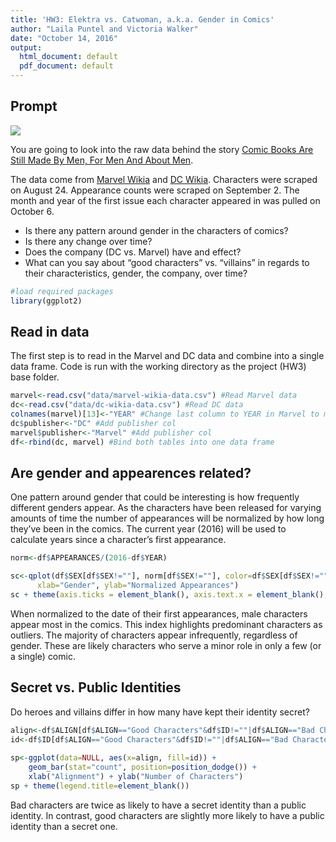 ```yaml
---
title: 'HW3: Elektra vs. Catwoman, a.k.a. Gender in Comics'
author: "Laila Puntel and Victoria Walker"
date: "October 14, 2016"
output:
  html_document: default
  pdf_document: default
---
```


## Prompt

![](images/DC_Versus_Marvel_1.jpg)

You are going to look into the raw data behind the story [Comic Books Are Still Made By Men, For Men And About Men](http://fivethirtyeight.com/features/women-in-comic-books/). 

The data come from [Marvel Wikia](http://marvel.wikia.com/Main_Page) and [DC Wikia](http://dc.wikia.com/wiki/Main_Page). Characters were scraped on August 24. Appearance counts were scraped on September 2. The month and year of the first issue each character appeared in was pulled on October 6.



- Is there any pattern around gender in the characters of comics?
- Is there any change over time?
- Does the company (DC vs. Marvel) have and effect?
- What can you say about "good characters" vs. "villains" in regards to their characteristics, gender, the company, over time?

```r
#load required packages
library(ggplot2)
```

## Read in data

The first step is to read in the Marvel and DC data and combine into a single data frame. Code is run with the working directory as the project (HW3) base folder.

```r
marvel<-read.csv("data/marvel-wikia-data.csv") #Read Marvel data
dc<-read.csv("data/dc-wikia-data.csv") #Read DC data
colnames(marvel)[13]<-"YEAR" #Change last column to YEAR in Marvel to match YEAR in DC
dc$publisher<-"DC" #Add publisher col
marvel$publisher<-"Marvel" #Add publisher col
df<-rbind(dc, marvel) #Bind both tables into one data frame
```

## Are gender and appearences related?

One pattern around gender that could be interesting is how frequently different genders appear. As the characters have been released for varying amounts of time the number of appearances will be normalized by how long they've been in the comics. The current year (2016) will be used to calculate years since a character's first appearance.

```r
norm<-df$APPEARANCES/(2016-df$YEAR)

sc<-qplot(df$SEX[df$SEX!=""], norm[df$SEX!=""], color=df$SEX[df$SEX!=""],
      xlab="Gender", ylab="Normalized Appearances")
sc + theme(axis.ticks = element_blank(), axis.text.x = element_blank(), legend.title=element_blank())
```

When normalized to the date of their first appearances, male characters appear most in the comics. This index highlights predominant characters as outliers. The majority of characters appear infrequently, regardless of gender. These are likely characters who serve a minor role in only a few (or a single) comic.

## Secret vs. Public Identities

Do heroes and villains differ in how many have kept their identity secret? 

```r
align<-df$ALIGN[df$ALIGN=="Good Characters"&df$ID!=""|df$ALIGN=="Bad Characters"&df$ID!=""]
id<-df$ID[df$ALIGN=="Good Characters"&df$ID!=""|df$ALIGN=="Bad Characters"&df$ID!=""]
             
sp<-ggplot(data=NULL, aes(x=align, fill=id)) +
    geom_bar(stat="count", position=position_dodge()) +
    xlab("Alignment") + ylab("Number of Characters")
sp + theme(legend.title=element_blank())
```

Bad characters are twice as likely to have a secret identity than a public identity. In contrast, good characters are slightly more likely to have a public identity than a secret one.
